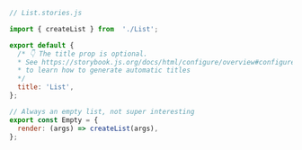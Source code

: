 ```js
// List.stories.js

import { createList } from  './List';

export default {
  /* 👇 The title prop is optional.
  * See https://storybook.js.org/docs/html/configure/overview#configure-story-loading
  * to learn how to generate automatic titles
  */
  title: 'List',
};

// Always an empty list, not super interesting
export const Empty = {
  render: (args) => createList(args),
};
```